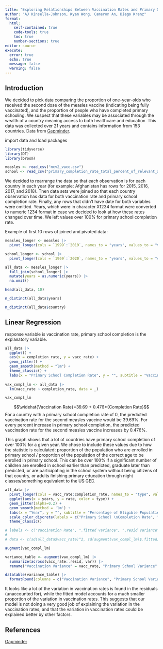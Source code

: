 ```yaml
---
title: "Exploring Relationships Between Vaccination Rates and Primary School Completion"
author: "AJ Kinsella-Johnson, Kyan Wong, Cameron An, Diego Krenz"
format: 
  html:
    self-contained: true
    code-tools: true
    toc: true
    number-sections: true
editor: source
execute: 
  error: true
  echo: true
  message: false
  warning: false
---
```


## Introduction

We decided to pick data comparing the proportion of one-year-olds who received the second dose of the measles vaccine (indicating being fully vaccinated), and the proportion of people who have completed primary schooling. We suspect that these variables may be associated through the wealth of a country meaning access to both healthcare and education. This data was collected over 21 years and contains information from 153 countries. Data from [Gapminder](https://www.gapminder.org/data/). 

import data and load packages

```r
library(tidyverse)
library(DT)
library(broom)

measles <- read_csv("mcv2_vacc.csv")
school <- read_csv("primary_completion_rate_total_percent_of_relevant_age_group.csv")


```



We decided to rearrange the data so that each observation is for each country in each year (for example: Afghanistan has rows for 2015, 2016, 2017, and 2018). Then data sets were joined so that each country observation has data for both vaccination rate and primary school completion rate. Finally, any rows that didn't have date for both variables were omitted. Years, which were in character X1234 format were converted to numeric 1234 format in case we decided to look at how these rates changed over time. We left values over 100% for primary school completion rate.

Example of first 10 rows of joined and pivoted data:

```r
measles_longer <- measles |>
  pivot_longer(cols = `1999`:`2019`, names_to = "years", values_to = "vacc_rate")

school_longer <- school |>
  pivot_longer(cols = `1969`:`2020`, names_to = "years", values_to = "completion_rate")

all_data <- measles_longer |>
  full_join(school_longer) |>
  mutate(years = as.numeric(years)) |>
  na.omit()

head(all_data, 10)

n_distinct(all_data$years)

n_distinct(all_data$country)

```


## Linear Regression


response variable is vaccination rate, primary school completion is the explanatory variable.
```r
all_data |>
  ggplot() +
  aes(x = completion_rate, y = vacc_rate) +
  geom_jitter() +
  geom_smooth(method = "lm") +
  theme_classic() + 
  labs(x = "Primary School Completion Rate", y = "", subtitle = "Vaccination Rate", title = "Primary school completion rates against vaccination rates")
  
vax_compl_lm <- all_data |>
  lm(vacc_rate ~ completion_rate, data = _)

vax_compl_lm

```
$$\widehat{Vaccination Rate}=39.69 + 0.476*{Completion Rate}$$
For a country with a primary school completion rate of 0, the predicted vaccination rate for the second measles vaccine would be 39.69%. For every percent increase in primary school completion, the predicted vaccination rate for the second measles vaccine increases by 0.476%.


This graph shows that a lot of countries have primary school completion of over 100% for a given year. We chose to include these values due to how the statistic is calculated; proportion of the population who are enrolled in primary school / proportion of the population of the correct age to be enrolled in primary school. This can be over 100% if a significant number of children are enrolled in school earlier than predicted, graduate later than predicted, or are participating in the school system without being citizens of that country, or adults finishing primary education through night classes/something equivalent to the US GED.

```r
all_data |>
  pivot_longer(cols = vacc_rate:completion_rate, names_to = "type", values_to = "rate") |>
  ggplot(aes(x = years, y = rate, color = type)) +
  geom_jitter(alpha=0.2) +
  geom_smooth(method = 'lm') + 
  labs(x = "Year", y = "", subtitle = "Percentage of Eligible Population", color="Variable", title = "Rates of Primary School Completion and Vaccination over time") + 
  scale_color_discrete(labels = c("Primary School \nCompletion Rate", "Vaccination Rate")) + 
  theme_classic()

```


```r

# labels <- c("Vaccination Rate", ".fitted variance", ".resid variance")
# 
# data <- c(sd(all_data$vacc_rate)^2, sd(augment(vax_compl_lm)$.fitted)^2, sd(augment(vax_compl_lm)$.resid)^2)

augment(vax_compl_lm)

variance_table <- augment(vax_compl_lm) |>
  summarize(across(vacc_rate:.resid, var)) |>
  rename("Vaccination Variance" = vacc_rate, "Primary School Variance" = completion_rate, "Fitted Variance" = .fitted, "Residuals Variance" = .resid)

datatable(variance_table) |>
  formatRound(columns = c("Vaccination Variance", "Primary School Variance", "Fitted Variance", "Residuals Variance"), digits = 3)


```

It looks like a lot of the variation in vaccination rates is found  in the residuals (unaccounted for), while the fitted model accounts for a much smaller proportion of the variation in vaccination rates. This suggests that our model is not doing a very good job of explaining the variation in the vaccination rates, and that the variation in vaccination rates could be explained better by other factors.


## References
[Gapminder](https://www.gapminder.org/data/)

